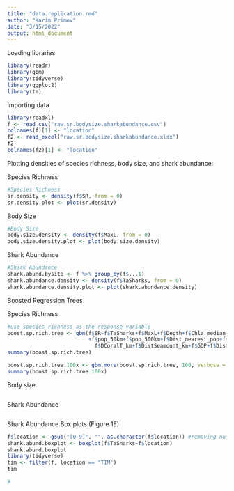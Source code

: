 ```yaml
---
title: "data.replication.rmd"
author: "Karim Primov"
date: "3/15/2022"
output: html_document
---
```


Loading libraries
```r
library(readr)
library(gbm)
library(tidyverse)
library(ggplot2)
library(tm)
```

Importing data
```r
library(readxl)
f <- read_csv("raw.sr.bodysize.sharkabundance.csv")
colnames(f)[1] <- "location"
f2 <- read_excel("raw.sr.bodysize.sharkabundance.xlsx")
f2
colnames(f2)[1] <- "location"
```

Plotting densities of species richness, body size, and shark abundance:

Species Richness
```r
#Species Richness
sr.density <- density(f$SR, from = 0)
sr.density.plot <- plot(sr.density)
```

Body Size
```r
#Body Size
body.size.density <- density(f$MaxL, from = 0)
body.size.density.plot <- plot(body.size.density)
```

Shark Abundance
```r
#Shark Abundance
shark.abund.bysite <- f %>% group_by(f$...1) 
shark.abundance.density <- density(f$TaSharks, from = 0) 
shark.abundance.density.plot <- plot(shark.abundance.density)

```

Boosted Regression Trees

Species Richness
```r
#use species richness as the response variable
boost.sp.rich.tree <- gbm(f$SR~f$TaSharks+f$MaxL+f$Depth+f$Chla_median+f$Chla_sd+f$SST_median+f$SST_sd
                          +f$pop_50km+f$pop_500km+f$Dist_nearest_pop+f$Dist_nearest_market+f$HDI+f$Dcoast_km+
                            f$DCoralT_km+f$DistSeamount_km+f$GDP+f$Dist_SMT1500+f$FishingEffort01+f$FishingEffort05, data = f)
summary(boost.sp.rich.tree)

boost.sp.rich.tree.100x <- gbm.more(boost.sp.rich.tree, 100, verbose = FALSE)
summary(boost.sp.rich.tree.100x)

```

Body size
```r

```

Shark Abundance
```r

```


Shark Abundance Box plots (Figure 1E)
```r
f$location <- gsub("[0-9]", "", as.character(f$location)) #removing numbers from location column in df "f"
shark.abund.boxplot <- boxplot(f$TaSharks~f$location)
shark.abund.boxplot
library(tidyverse)
tim <- filter(f, location == "TIM") 
tim
```

```r
#
```

```r

```

```r

```

```r

```

```r

```

```r

```

```r

```

```r

```

```r

```

```r

```